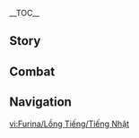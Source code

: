 {{CharacterTabs}}
{{LanguageTabs}}
__TOC__
==Story==
{{VO/Story
|character           = Furina
|language            = ja
|name                = フリーナ

<!-- Hello -->
|vo_01_01_title      = 初めまして…
|vo_01_01_subtitle   = Hello
|vo_01_01_file       = VO_{language}{character} Hello.ogg
|vo_01_01_tx         = 何をボーっと突っ立っているんだい？嬉しさのあまり、言葉も出なくなったのかな？そう、この僕こそが、フォンテーヌで知らぬ者はいない大スター、フリーナだ。スケジュールがびっしり埋まっている僕に会えるなんて、キミは本当に運がいいよ。
|vo_01_01_rm         = Nani wo boo tto tsuttatte iru ndai? Ureshisa no amari, kotoba mo denaku natta no ka na? Sou, kono boku koso ga, Fonteenu de shiranu mono wa inai daisutaa, Furiina da. Sukejuuru ga bisshiri umatte iru boku ni aeru nante, kimi wa hontou ni un ga ii yo.

<!-- Chats -->
|vo_02_01_title      = 世間話·お茶会
|vo_02_01_subtitle   = Chat: Tea Party
|vo_02_01_file       = VO_{language}{character} Chat - Tea Party.ogg
|vo_02_01_tx         = お茶会は淑女の必修科目さ。お茶会における礼儀作法を学びたいなら、僕が教えてあげよう。
|vo_02_01_rm         = Ochakai wa shukujo no hisshuu kamoku sa. Ochakai ni okeru reigi sahou wo manabitai nara, boku ga oshiete ageyou.
|vo_02_02_title      = 世間話·面白いこと
|vo_02_02_subtitle   = Chat: Fun
|vo_02_02_file       = VO_{language}{character} Chat - Fun.ogg
|vo_02_02_tx         = はぁ、つまんないの。何か面白いことはないかい？
|vo_02_02_rm         = Haa, tsumannai no. Nani ka omoshiroi koto wa nai kai?
|vo_02_03_title      = 世間話·人気
|vo_02_03_subtitle   = Chat: Popularity
|vo_02_03_file       = VO_{language}{character} Chat - Popularity.ogg
|vo_02_03_tx         = あ～あ、人気すぎるのも悩ましいものだね。まっ、こんなに好かれているんだから、仕方ないか。
|vo_02_03_rm         = A~a, ninki sugiru no mo nayamashii mono da ne. Ma', konna ni sukarete iru ndakara, shikata nai ka.

<!-- Weather -->
|vo_03_01_title      = 雨の日…
|vo_03_01_subtitle   = When It Rains
|vo_03_01_file       = VO_{language}{character} When It Rains.ogg
|vo_03_01_tx         = なんて雨だ！ま、待った…これで水が溢れたり…しないだろうね？
|vo_03_01_rm         = Nante ame da! Ma, matta... Kore de mizu ga afuretari... shinai darou ne?
|vo_03_02_title      = 雪の日…
|vo_03_02_subtitle   = When It Snows
|vo_03_02_file       = VO_{language}{character} When It Snows.ogg
|vo_03_02_tx         = へえ、ここは撮影にぴったりの場所だね。
|vo_03_02_rm         = Hee, koko wa satsuei ni pittari no basho da ne.
|vo_03_03_title      = 晴れの日…
|vo_03_03_subtitle   = When the Sun Is Out
|vo_03_03_file       = VO_{language}{character} When the Sun Is Out.ogg
|vo_03_03_tx         = この焼けつくような日差しの熱さ…普段使っている照明くらい熱いよ。まったく、太陽が一つだけで本当によかった。
|vo_03_03_rm         = Kono yaketsuku you-na hizashi no atsusa... Fudan tsukatte iru shoumei kurai atsui yo. Mattaku, taiyou ga hitotsu dake de hontou ni yokatta.
|vo_03_04_title      = 暴風の日…
|vo_03_04_subtitle   = When the Wind Is Blowing
|vo_03_04_file       = VO_{language}{character} When the Wind Is Blowing.ogg
|vo_03_04_tx         = 「耳を澄ましてごらん。風から不穏な囁きが聞こえる。それは、忘れ去られた海獣が悪夢を見ているときの寝言さ」&mdash;&mdash;どうして悪夢だと分かるのかって？…だって、恐怖は外に伝わるものじゃないか？
|vo_03_04_rm         = "Mimi wo sumashite goran. Kaze kara fuon-na sasayaki ga kikoeru. Sore wa, wasuresareta kaijuu ga akumu wo mite iru toki no negoto sa"{{lmdash}} Doushite akumu da to wakaru no ka tte? ...Datte, kyoufu wa soto ni tsutawaru mono ja nai ka?
|vo_03_05_title      = 砂漠にいる時…
|vo_03_05_subtitle   = In the Desert
|vo_03_05_file       = VO_{language}{character} In the Desert.ogg
|vo_03_05_tx         = なんとも荒れ果てた大地だ。この僕が、水の恵みを与えてやろう！
|vo_03_05_rm         = Nanto mo arehateta daichi da. Kono boku ga, mizu no megumi wo ataete yarou!

<!-- Greetings -->
|vo_04_01_title      = おはよう…
|vo_04_01_subtitle   = Good Morning
|vo_04_01_file       = VO_{language}{character} Good Morning.ogg
|vo_04_01_tx         = おはよう…ふわぁあ～…こんなに早く起きる必要あるのかい？もう少し寝てても…いいと思うけど…
|vo_04_01_rm         = Ohayou... Fuwaaa~ ...Konna ni hayaku okiru hitsuyou aru no kai? Mou sukoshi netete mo... Ii to omou kedo...
|vo_04_02_title      = こんにちは…
|vo_04_02_subtitle   = Good Afternoon
|vo_04_02_file       = VO_{language}{character} Good Afternoon.ogg
|vo_04_02_tx         = やあ！僕のケーキはどこだい？えっ、朝に食べたばっかりだって…？もぉ&mdash;&mdash;僕からすると、それってずいぶん経ってるんだけど？
|vo_04_02_rm         = Yaa! Boku no keeki wa doko dai? E', asa ni tabeta bakkari da tte...? Moo{{lmdash}} Boku kara suru to, sore tte zuibun tatteru ndakedo?
|vo_04_03_title      = こんばんは…
|vo_04_03_subtitle   = Good Evening
|vo_04_03_file       = VO_{language}{character} Good Evening.ogg
|vo_04_03_tx         = こんばんは…はぁ、最近クラバレッタさんが、ダイエットをするから付き合ってほしいって言うんだ。ふんっ、僕は先月よりもウエストが一回り以上細くなってるし、体型のコントロールだってもう十分気を配ってるのに&mdash;&mdash;ほら見て、キミも分かるでしょ？
|vo_04_03_rm         = Konbanwa... Haa, saikin Kurabaretta-san ga, daietto wo suru kara tsukiatte hoshii tte iunda. Fun', boku wa sengetsu yori mo uesuto ga hitomawari ijou hosoku natteru shi, taikei no kontorooru datte mou juubun ki wo kubatteru no ni{{lmdash}} Hora mite, kimi mo wakaru desho?
|vo_04_04_title      = おやすみ…
|vo_04_04_subtitle   = Good Night
|vo_04_04_file       = VO_{language}{character} Good Night.ogg
|vo_04_04_tx         = ふわぁ…僕も眠たくなってきたから、また明日。時間通りに起こしておくれよ…
|vo_04_04_rm         = Fuwaa... Boku mo nemutaku natte kita kara, mata ashita. Jikandoori ni okoshite okure yo...

<!-- About -->
|vo_05_01_title      = フリーナ自身について·応援団
|vo_05_01_subtitle   = About {character}: Besties
|vo_05_01_file       = VO_{language}{character} About {character} - Besties.ogg
|vo_05_01_tx         = お茶会に参加した子たちのことが知りたい？あの子たちは僕の忠実な従者さ。コホンッ、特別に紹介してあげよう！まずはクラバレッタさん。時々僕の服を間違えて切っちゃうのが玉に瑕だけど、一番かわいいメイドだ。そして次はシュヴァルマラン婦人。頼りになるマネージャーで、僕の生活面を隅々までサポートしてくれている。最後に説教の好きなジェントルマン·アッシャー。礼儀作法に関するすべてを担当している。フフッ、僕のお茶会に参加することを許したとはいえ、彼らに認められるにはキミもまだまだ努力が必要だよ！
|vo_05_01_rm         = Ochakai ni sanka shita ko-tachi no koto ga shiritai? Ano ko-tachi wa boku no chuujitsu-na juusha sa. Kohon', tokubetsu ni shoukai shite ageyou! Mazu wa Kurabaretta-san. Tokidoki boku no fuku wo machigaete kicchau no ga tama ni kizu dakedo, ichiban kawaii meido da. Soshite tsugi wa Shubarumaran-fujin. Tayori ni naru maneejaa de, boku no seikatsumen wo sumizumi made sapooto shite kurete iru. Saigo ni sekkyou no suki-na Jentoruman Asshaa. Reigi sahou ni kansuru subete wo tantou shite iru. Fufu', boku no ochakai ni sanka suru koto wo yurushita to wa ie, karera ni mitomerareru ni wa kimi mo madamada doryoku ga hitsuyou da yo!
|vo_05_02_title      = フリーナ自身について·歌唱
|vo_05_02_subtitle   = About {character}: Singing
|vo_05_02_friendship = 4
|vo_05_02_file       = VO_{language}{character} About {character} - Singing.ogg
|vo_05_02_tx         = 歌唱力にはかなり自信があるけど、僕が歌うに相応しい歌詞はそう多くない。劇団の創作者たちにはもっと頑張ってほしいね。あまり、僕を待たせないでおくれよ。
|vo_05_02_rm         = Kashouryoku ni wa kanari jishin ga aru kedo, boku ga utau ni fusawashii kashi wa sou ooku nai. Gekidan no sousakusha-tachi ni wa motto ganbatte hoshii ne. Amari, boku wo matasenaide okure yo.

<!-- About Us -->
|vo_06_01_title      = 関係について…
|vo_06_01_subtitle   = About Us: Relationships
|vo_06_01_file       = VO_{language}{character} About Us - Relationships.ogg
|vo_06_01_tx         = コホンッ、僕たちの仲なんだ。あまりかしこまる必要はないよ。もっと肩の力を抜くといい。なんだいその顔は？まさか、端から「敬意」なんてなかったと言うわけじゃないだろうね？
|vo_06_01_rm         = Kohon', boku-tachi no naka nanda. Amari kashikomaru hitsuyou wa nai yo. Motto kata no chikara wo nuku to ii. Nandai sono kao wa? Masaka, hashi kara "kei'i" nante nakatta to iu wake ja nai darou ne?
|vo_06_02_title      = 同行について…
|vo_06_02_subtitle   = About Us: Our Story Together
|vo_06_02_quest      = "The Little Oceanid"
|vo_06_02_friendship = 6
|vo_06_02_file       = VO_{language}{character} About Us - Our Story Together.ogg
|vo_06_02_tx         = 「僕」の物語は幕を閉じた。これから上演されるのは「僕たち」の物語だ…ということは、ギャラも二倍になるってことかな？やったぁ！
|vo_06_02_rm         = "Boku" no monogatari wa maku wo tojita. Kore kara jouen areru no wa "boku-tachi" no monogatari da... To iu koto wa, gyara mo nibai mo naru tte koto ka na? Yattaa!

<!-- Miscellany I -->
|vo_07_01_title      = 「神の目」について…
|vo_07_01_subtitle   = About the [[Vision]]
|vo_07_01_quest      = "The Little Oceanid"
|vo_07_01_friendship = 4
|vo_07_01_file       = VO_{language}{character} About the Vision.ogg
|vo_07_01_tx         = あのいにしえの予言が終わりを迎え、すべてが幕を閉じた後、僕はひどく落ち込んだよ。舞台に立つ者は観客からもてはやされ、数多の視線と期待を寄せられる。けれど、彼らが期待していたのは僕じゃない…僕が演じていたあの「神」だってことを、誰よりも僕は知っていた…あの日々の中で、僕が本当に得たのは孤独だけだったよ。だからこそ、一度は演技に関するすべてに嫌気が差したし、部屋に閉じ込もりもした。でも、観客の前に再び姿を見せ、舞台にまた上がったとき、胸の不安がいつの間にか消えていたことに初めて気付いたんだ。今の僕は、彼らの眼差しを素直に受け止めることができる。これも…僕がやっと自分を「演じる」ことができるようになったからかもね。
|vo_07_01_rm         = Ano inishie no yogen ga owari wo mukae, subete ga maku wo tojita ato, boku wa hidoku ochikonda yo. Butai ni tatsu mono wa kankyaku kara mote hayasare, amata no shisen to kitai wo yoserareru. Keredo, karera ga kitai shite ita no wa boku ja nai... Boku ga enjite ita ano "Kami" datte koto wo, dare yoi mo boku wa shitte ita... Ano hibi no naka de, boku ga hontou ni eta no wa kodoku dake datta yo. Dakara koso, ichido wa engi ni kansuru subete ni iyaki ga sashita shi, heya ni tojikomori mo shita. Demo, kankyaku no mae ni futatabi sugata wo mise, butai ni mata agatta toki, mune no fuan ga itsu no manika kiete ita koto ni hajimete kidzuita nda. Ima no boku wa, karera no manazashi wo sunao ni uketomeru koto ga dekiru. Kore mo... Boku ga yatto jibun wo "enjiru" koto ga dekiru you ni natta kara ka mo ne.
|vo_07_02_title      = シェアしたいこと·歌劇
|vo_07_02_subtitle   = Something to Share: Opera
|vo_07_02_file       = VO_{language}{character} Something to Share - Opera.ogg
|vo_07_02_tx         = フォンテーヌの歌劇は数回にわたって革新を経てきたんだけど、そのたびに反対の声が多く上がった。歌劇場に集まって騒ぎを起こす人も大勢いてね、耳が痛いのなんの。だから、彼らを脅してやったのさ&mdash;&mdash;「こんなくだらないことのために争うのは禁止だ」ってね。それに合わせるようにヌヴィレットが杖で地面を叩いたら、一瞬で歌劇場は静まり返ったよ。僕って、つい威厳に満ちた一面を見せちゃうところがあるんだよね。皆、理解してくれてるといいんだけど。
|vo_07_02_rm         = Fonteenu no kageki wa suukai ni watatte kakushin wo hete kita ndakedo, sono tabi ni hantai no koe ga ooku agatta. Kagekijou ni atsumatte sawagi wo okosu hito mo oozei ite ne, mimi ga itai no nan no. Dakara, karera wo odoshite yatta no sa{{lmdash}} "Konna kudaranai koto no tame ni arasou no wa kinshi da" tte ne. Sore ni awaseru you ni Nuviretto ga tsue de jimen wo tataitara, isshun de kagekijou wa shizumari kaetta yo. Boku tte, tsui igen ni ochita ichimen wo misechau tokoro ga aru nda yo ne. Minna, rikai shite kureteru to ii ndakedo.
|vo_07_03_title      = 興味のあること·ルエトワール
|vo_07_03_subtitle   = Interesting Things: [[Lumitoile]]
|vo_07_03_file       = VO_{language}{character} Interesting Things - Lumitoile.ogg
|vo_07_03_tx         = 僕はルエトワールが大好きなんだ。この生物は誰も見ていない場所でも光を放ってる。僕に言わせれば、ルエトワールこそ一番の「スター」さ。はぁ、ルエトワールが主役の劇があったらいいのになぁ。そしたら僕も、群れから離れたかわいいヒトデを心から演じられるのに。
|vo_07_03_rm         = Boku wa Ruetowaaru ga daisuki nanda. Kono seibutsu wa dare mo mite inai basho de mo hikari wo hanatteru. Boku ni iwasesreba, Ruetowaaru koso ichiban no "sutaa" sa. Haa, Ruetowaaru ga shuyaku no geki ga attara ii no ni naa. Soshitara boku mo, mure kara hanareta kawaii hitode wo kokoro kara enjirareru no ni.

<!-- About Others -->
|vo_08_01_title      = リネとリネットについて…
|vo_08_01_subtitle   = About [[Lyney]] and [[Lynette]]
|vo_08_01_quest      = Masquerade of the Guilty
|vo_08_01_friendship = 4
|vo_08_01_file       = VO_{language}{character} About Lyney and Lynette.ogg
|vo_08_01_tx         = リネとリネットのことはもちろん知っているよ。前々から彼らの公演にはよく行っていたからね。確かに二人の人気は目を見張るものがあるけど、それでも僕とは比べものにならない。だって、すべての席を埋め尽くせる公演は僕が舞台に立ったときだけだからね。もちろん、立ち見席も売り切れになるほどさ。まあ今は…その…も、もう引退したんだから、人気が落ちるのは当然のことだろ！
|vo_08_01_rm         = Rine to Rinetto no koto wa mochiron shitte iru yo. Maemae kara karera no kouen ni wa yoku itte ita kara ne. Tashika ni futari no ninki wa me wo miharu mono ga aru kedo, sore de mo boku to wa kurabe mono ni naranai. Datte, subete no seki wo uzumetsukuseru kouen wa boku ga butai ni tatta toki dake dakara ne. Mochiron, tachimi seki mo urikire ni naru hodo sa. Maa ima wa... Sono... Mo, mou intai shita ndakara, ninki ga ochiru no wa touzen no koto daro!
|vo_08_02_title      = ヌヴィレットについて…
|vo_08_02_subtitle   = About [[Neuvillette]]
|vo_08_02_quest      = Masquerade of the Guilty
|vo_08_02_friendship = 4
|vo_08_02_file       = VO_{language}{character} About Neuvillette.ogg
|vo_08_02_tx         = ヌヴィレットがこの数百年、フォンテーヌのために貢献してきたことはとても感謝しているよ。僕が民を欺いてきた罪を追及する気もないようだしね。それに、今の僕はもう彼と仕事のやり取りをしなくていいから、ずいぶん長いことパレ·メルモニアには行っていない。これは双方にとっていいことなんじゃないかな？
|vo_08_02_rm         = Nuviretto ga kono suuhyakunen, Fonteenu no tame ni kouken shite kita koto wa totemo kansha shite iru yo. Boku ga tami wo azamuite kita tsumi wo tsuikyuu suru ki mo nai you dashi ne. Sore ni, ima no boku wa mou kare to shigoto no yaritori wo shinakute ii kara, zuibun nagai koto Pare Merumonia ni wa itte inai. Kore wa souhou ni totte ii koto nan ja nai ka na?
|vo_08_03_title      = ナヴィアについて·スイーツ
|vo_08_03_subtitle   = About [[Navia]]: Desserts
|vo_08_03_friendship = 4
|vo_08_03_file       = VO_{language}{character} About Navia - Desserts.ogg
|vo_08_03_tx         = ナヴィアが焼いたマカロンを食べたことはあるかい？彼女のスイーツに対する造詣は、僕にも劣らないものだと認めざるを得ないね。食感と甘さもさることながら、あのマカロンに描かれた模様…なんっっってかわいいんだ！まるで芸術作品だよ！一体どうやったのかな。まさか、本当に才能だけで？くぅ～、この僕が敗北感を味わうなんて…今度、絶対に聞き出さないと！
|vo_08_03_rm         = Navia ga yaita makaron wo tabeta koto wa aru kai? Kanojo no suiitsu ni taisuru zoukei wa, boku ni mo otoranai mono da to mitomezaru wo enai ne. Shokkan to amasa mo saru koto nagara, ano makaron ni egakareta moyou... Nantttte kawaii nda! Maru de geijutsu sakuhin da yo! Ittai dou yatta no ka na. Masaka, hontou ni sainou dake de? Kuu~, kono boku ga haibokukan wo ajiwau nante... Kondo, zettai ni kikidasanai to!
|vo_08_04_title      = ナヴィアについて·心
|vo_08_04_subtitle   = About Navia: Inner Thoughts
|vo_08_04_quest      = As Light Rain Falls Without Reason
|vo_08_04_friendship = 4
|vo_08_04_file       = VO_{language}{character} About Navia - Inner Thoughts.ogg
|vo_08_04_tx         = 彼女はとても強いよ。ああいった人は、何が起ころうとも立ち直り、何ともないフリをする。そうすることで、周りの人は余計なプレッシャーを背負わずに済むんだ。かつてカーレスとクロリンデの決闘を見届けた僕には分かる。ナヴィアは…そういうところが、どんどん父親に似てきているよ。
|vo_08_04_rm         = Kanojo wa totemo tsuyoi yo. Aa itta hito wa, nani ga okorou to mo tachinaori, nan to mo nai furi wo suru. Sou suru koto de, mawari no hito wa yokei-na puresshaa wo seowazu ni sumu nda. Katsute Kaaresu to Kurorinde no kettou wo mitodoketa boku ni wa wakaru. Navia wa... sou iu tokoro ga, dondon chichioya ni nite kite iru yo.
|vo_08_05_title      = 「召使」について…
|vo_08_05_subtitle   = About [[The Knave]]
|vo_08_05_quest      = Cataclysm's Quickening
|vo_08_05_friendship = 4
|vo_08_05_file       = VO_{language}{character} About The Knave.ogg
|vo_08_05_tx         = 「召使」？だ、誰のことだい？も、もう忘れちゃったなぁ。そんな恐ろしいやつを頭の中に残したままにしてたら、悪夢を見ちゃうだろ？
|vo_08_05_rm         = "Meshitsukai"? Da, dare no koto dai? Mo, mou wasurechatta naa. Sonna osoroshii yatsu wo atama no naka ni nokoshita mama ni shitetara, akumu wo michau daro?
|vo_08_06_title      = シャルロットについて…
|vo_08_06_subtitle   = About [[Charlotte]]
|vo_08_06_quest      = Masquerade of the Guilty
|vo_08_06_friendship = 4
|vo_08_06_file       = VO_{language}{character} About Charlotte.ogg
|vo_08_06_tx         = 最近、シャルロットが忙しくしている姿をよく見かけるよ。僕に独占インタビューしたいようだけど、いくら断っても諦めてくれなくてね。だから、ちょっとうんざりしてたんだ。ただ、彼女は揺るぎない目でこう言ってきたよ&mdash;&mdash;「人々に本当のあなたをもっと知ってもらいたい。きっとみんなも、あなたの苦しんだ心のうちを理解してくれるはずですから」ってね。正直、その好意にどう応えたらいいのか僕には分からない。もしかしたら、彼女の言うことはもっともなのかもしれないけど…まだ心の準備ができていないんだ…
|vo_08_06_rm         = Saikin, Sharurotto ga isogashiku shite iru sugata wo yoku mikakeru yo. Boku ni dokusen intabyuu shitai you da kedo, ikura kotowatte mo akiramete kurenakute ne. Dakara, chotto unzari shiteta nda. Tada, kanojo wa yuruginai me de kou itte kita yo{{lmdash}} "Hitobito ni hontou no anata wo motto shitte moraitai. Kitto minna mo, anata no kurushinda kokoro no uchi wo rikai shite kureru hazu desu kara" tte ne. Shoujiki, sono koui ni dou kotaetara ii no ka boku ni wa wakaranai. Moshikashitara, kanojo no iu koto wa motto mo na no ka mo shirenai kedo... Mada kokoro no junbi ga dekite inai nda...
|vo_08_07_title      = リオセスリについて…
|vo_08_07_subtitle   = About [[Wriothesley]]
|vo_08_07_friendship = 4
|vo_08_07_file       = VO_{language}{character} About Wriothesley.ogg
|vo_08_07_tx         = 彼とはあまり交流がないけど、ヌヴィレットが信頼できると言っていたから、たぶんいい人なんだろう！そうだ、この前、彼からお茶が届いたんだ。悪くない味だったよ。
|vo_08_07_rm         = Kare to wa amari kouryuu ga nai kedo, Nuviretto ga shinrai dekiru to itte ita kara, tabun ii hito nan darou! Sou da, kono mae, kare kara ocha ga todoita nda. Warukunai aji datta yo.
|vo_08_08_title      = クロリンデについて…
|vo_08_08_subtitle   = About [[Clorinde]]
|vo_08_08_quest      = Masquerade of the Guilty
|vo_08_08_friendship = 4
|vo_08_08_file       = VO_{language}{character} About Clorinde.ogg
|vo_08_08_tx         = 僕の印象だと、クロリンデはあまり話すのが好きじゃない。でも彼女は何度も僕のそばに立ち、危険から守ってくれた。だから、彼女のことはとても信頼しているよ。うん…ちょっとだけさびしい気持ちもあるけど、今はもう会う理由が…あっ、そうだ！今度、お茶会に招待すればいいんじゃないか！
|vo_08_08_rm         = Boku no inshou da to, Kurorinde wa amari hanasu no ga suki ja nai. Demo kanojo wa nando mo boku no soba ni tachi, kiken kara mamotte kureta. Dakara, kanojo no koto wa totemo shinrai shite iru yo. Un... Chotto dake sabishii kimochi mo aru kedo, ima wa mou au riyuu ga... A', sou da! Kondo, ochakai ni shoutai sureba ii nja nai ka!

<!-- More About -->
|vo_09_01_title      = フリーナを知る·1
|vo_09_01_subtitle   = More About {character}: I
|vo_09_01_file       = VO_{language}{character} More About {character} - 01.ogg
|vo_09_01_tx         = 僕について興味があるって？ふーん、まあそれも仕方ないね。なんたって僕は、かつてフォンテーヌで一番人気の大スターだったし！毎日数え切れないほどのパパラッチが、僕のプライベートを探ろうと躍起になっていたよ。まっ、その辺に関しては慣れていたから、あしらうのなんてお手の物だったけど。もちろん、その経験をキミに活かすつもりはない。キミならそうだね…美味しいデザートと交換に、僕の秘密を教えてあげてもいいよ。
|vo_09_01_rm         = Boku ni tsuite kyoumi ga aru tte? Fuun, maa sore mo shikata nai ne. Nan tatte boku wa, katsute Fonteenu de ichiban ninki no daisutaa datta shi! Mainichi kazoekirenai hodo no paparacchi ga, boku no puraibeeto wo sagurou to yakki ni natte ita yo. Ma', sono hen ni kanshite wa narete ita kara, ashirau no nante ote no mono datta kedo. Mochiron, sono keiken wo kimi ni katsu kasu tsumori wa nai. Kimi nara sou da ne... Oishii dezaato to koukan ni, boku no himitsu wo oshiete agete mo ii yo.
|vo_09_02_title      = フリーナを知る·2
|vo_09_02_subtitle   = More About {character}: II
|vo_09_02_friendship = 3
|vo_09_02_file       = VO_{language}{character} More About {character} - 02.ogg
|vo_09_02_tx         = 最近、「サーフィン」っていうスポーツを勧められて、試しにやってみたんだ。荒波の中でバランスを保つのは簡単じゃなかったけど、すぐにコツを掴めてね。もしかしたら、そういう才能があったりするのかな？とにかく、一面に広がる海の上で、風と波を間近に感じられるのは悪くなかったよ。キミも試してみるといい。
|vo_09_02_rm         = Saikin, "saafin" tte iu supootsu wo susumerarete, tameshi ni yatte mita nda. Aranami no naka de baransu wo tamotsu no wa kantan ja nakatta kedo, sugu ni kotsu wo tsukamete ne. Moshikashitara, sou iu sainou ga attari suru no ka na? Tonikaku, ichimen ni hirogaru umi no ue de, kaze to nami wo majika ni kanjirareru no wa warukunakatta yo. Kimi mo tameshite miru to ii.
|vo_09_03_title      = フリーナを知る·3
|vo_09_03_subtitle   = More About {character}: III
|vo_09_03_friendship = 4
|vo_09_03_file       = VO_{language}{character} More About {character} - 03.ogg
|vo_09_03_tx         = 時間があったら、旅で見聞きしてきたことをもっと教えてくれないかい？僕はキミの話すキテレツなストーリーが結構好きなんだ。まあ、実を言うと…色んな物事に興味を持ちやすい反面、飽き性なんだけどね。う～ん、「情熱」っていうのは、簡単に生まれたものほど失いやすいのかも。でもキミといるときは、楽しい気持ちがずっと続くような感じがするんだ。とても不思議だと思わないかい？
|vo_09_03_rm         = Jikan ga attara, tabi de mikiki shite kita koto wo motto oshiete kurenai kai? Boku wa kimi no hanasu kiteretsu-na sutoorii ga kekkou suki nanda. Maa, jitsu wo iu to... Ironna monogoto ni kyoumi wo mochiyasui hanmen, akishou nandakedo ne. U~n, "jounetsu" tte iu no wa, kantan ni umareta mono hodo ushinaiyasui no ka mo. Demo kimi to iru toki wa, tanoshii kimochi ga zutto tsudzuku you-na kanji ga suru nda. Totemo fushigi da to omowanai kai?
|vo_09_04_title      = フリーナを知る·4
|vo_09_04_subtitle   = More About {character}: IV
|vo_09_04_quest      = "The Little Oceanid"
|vo_09_04_friendship = 5
|vo_09_04_file       = VO_{language}{character} More About {character} - 04.ogg
|vo_09_04_tx         = これまでの僕は、少し自分を蔑ろにしてたんじゃないかって、近頃そう考えるようになったんだ。神としての威厳を保つために、生活を楽しむなんてことまったくしてこなかったからね。だから先日ショッピングに出かけて、見たこともないものをたくさん買ってみたんだ。七色に光るティーバッグ、全自動伸縮式のナイフとフォーク、それからタツノコ専用の鞍とかね…まあ結局、どれもほとんど使い道がなくって、劇団の小道具用に預けちゃったけど。変だなぁ、モラを払うまではどれも役に立つ気がしてたのに…
|vo_09_04_rm         = Kore made no boku wa, sukoshi jibun wo naigashiro ni shiteta nja nai ka tte, chikagoro sou kangaeru you ni natta nda. Kami to shite no igen wo tamotsu tame ni, seikatsu wo tanoshimu nante koto mattaku shite konakatta kara ne. Dakara senjitsu shoppingu ni dekakete, mita koto mo nai mo no wo takusan katte mita nda. Nanairo ni hikaru tiibaggu, zenjidou shinshukushiki no naifu to fooku, sore kara tatsunoko sen'you no kura to ka ne... Maa kekkyoku, dore mo hotondo tsukaimichi ga naku tte, gekidan no kodougu you ni azukechatta kedo. Hen da naa, mora wo harau made wa dore mo yaku ni tatsu ki ga shiteta no ni...
|vo_09_05_title      = フリーナを知る·5
|vo_09_05_subtitle   = More About {character}: V
|vo_09_05_quest      = Masquerade of the Guilty
|vo_09_05_friendship = 6
|vo_09_05_file       = VO_{language}{character} More About {character} - 05.ogg
|vo_09_05_tx         = 人々は往々にして、過去を語り、失われた美を惜しむ。そして未来を語っては、不明瞭な明日のためにすべてを犠牲にしてもいいと思っているんだ。僕はそれに賛同できないけど、とても羨ましく感じるよ。だって僕は、過去も未来もない世界で生きていたんだから。恐怖を振り払うために、より強く、より神に近い自分を作り上げ、それを演じた。何百年という時が過ぎて、僕が演じてきた「姿」も、やがて本当の僕と混ざり合ったんだ。今となっては、僕にもその見分けがつかない…いや、もう見分ける必要がないのかもしれない。かつて歩んできた道が今の僕を紡いだのなら、あの完璧とは言えなかった演劇も、僕の一番大切な一部なんだろう。
|vo_09_05_rm         = Hitobito wa ouou ni shite, kako wo katari, ushinawareta bi wo oshimu. Soshite mirai wo katatte wa, fumeiryou-na asu no tame ni subete wo gisei ni shite mo ii to omotte iru nda. Boku wa sore ni sandou dekinai kedo, totemo urayamashiku kanjiru yo. Datte boku wa, kako mo mirai mo nai sekai de ikite ita ndakara. Kyoufu wo furiharau tame ni, yori tsuyoku, yori kami ni chikai jibun wo tsukuriage, sore wo enjita. Nanbyakunen to iu toki ga sugite, boku ga enjite kita "sugata" mo, yagate hontou no boku to mazariatta nda. Ima to natte wa, boku ni mo sono miwake ga tsukanai... Iya, mou miwakeru hitsuyou ga nai no ka mo shirenai. Katsute ayunde kita michi ga ima no boku wo tsumuida no nara, ano kanpeki to wa ienakatta engeki mo, boku no ichiban taisetsu-na ichibu nan darou.

<!-- Miscellany II -->
|vo_10_01_title      = フリーナの趣味…
|vo_10_01_subtitle   = {character}'s Hobbies
|vo_10_01_file       = VO_{language}{character} Hobbies.ogg
|vo_10_01_tx         = 『女王の栄冠』だけど、まだ続編は出ないのかい？残念…こういう正義が悪を成敗する王道作品は、いくら見ても飽きないよ。
|vo_10_01_rm         = "Jo'ou no Eikan" dakedo, mada zokuhen wa denai no kai? Zannen... Kou iu seigi ga aku wo seibai suru oudou sakuhin wa, ikura mite mo akinai yo.
|vo_10_02_title      = フリーナの悩み…
|vo_10_02_subtitle   = {character}'s Troubles
|vo_10_02_file       = VO_{language}{character} Troubles.ogg
|vo_10_02_tx         = 今晩のパスタは、どのソースにしようか…
|vo_10_02_rm         = Konban no pasuta wa, dono soosu ni shiyou ka...
|vo_10_03_title      = 好きな食べ物…
|vo_10_03_subtitle   = Favorite Food
|vo_10_03_file       = VO_{language}{character} Favorite Food.ogg
|vo_10_03_tx         = 精巧に作られたデザートを前に嫌な顔をする人なんていないさ。でも、僕に「好き」って言わせるには、もっと努力しないとダメだね。いいかい、スイーツは歌劇と同じで、「配役」から「舞台セット」まで、細かく考える必要があるんだ。そうして初めて、最後の「公演」で輝くことができるのさ！
|vo_10_03_rm         = Seikou ni tsukurareta dezaato wo mae ni iya-na kao wo suru hito nante inai sa. Demo, boku ni "suki" tte iwaseru ni wa, motto doryoku shinai to dame da ne. Ii kai, suiitsu wa kageki to onaji de, "haiyaku" kara "butai setto" made, komakaku kangaeru hitsuyou ga aru nda. Soushite hajimete, saigo no "kouen" de kagayaku koto ga dekiru no sa!
|vo_10_04_title      = 嫌いな食べ物…
|vo_10_04_subtitle   = Least Favorite Food
|vo_10_04_file       = VO_{language}{character} Least Favorite Food.ogg
|vo_10_04_tx         = ずばり言わせてもらうけど、僕は「創作料理」のほとんどが好きじゃない。今までヘンテコな料理をたくさん食べてきたけど、得られたのはトラウマだけだったよ。
|vo_10_04_rm         = Zubari iwasete morau kedo, boku wa "sousaku ryouri" no hotondo ga suki ja nai. Ima made henteko-na ryouri wo takusan tabete kita kedo, erareta no wa torauma dake datta yo.

<!-- Receiving a Gift -->
|vo_11_01_title      = 贈り物を受け取る·1
|vo_11_01_subtitle   = Receiving a Gift: I
|vo_11_01_file       = VO_{language}{character} Receiving a Gift - 01.ogg
|vo_11_01_tx         = へえ？芳醇な香りに、繊細な食感…まさかキミが料理に精通していたとはね。悪くないセンスだよ。
|vo_11_01_rm         = Hee? Houjun-na kaori ni, sensai-na shokkan... Masaka kimi ga ryouri ni seitsuu shite ita to wa ne. Warukunai sensu da yo.
|vo_11_02_title      = 贈り物を受け取る·2
|vo_11_02_subtitle   = Receiving a Gift: II
|vo_11_02_file       = VO_{language}{character} Receiving a Gift - 02.ogg
|vo_11_02_tx         = 「普通」すぎる！ふんっ、なんの特徴もない料理を認めることはできないよ！
|vo_11_02_rm         = "Futsuu" sugiru! Fun', nan no tokuchou mo nai ryouri wo mitomeru koto wa dekinai yo!
|vo_11_03_title      = 贈り物を受け取る·3
|vo_11_03_subtitle   = Receiving a Gift: III
|vo_11_03_file       = VO_{language}{character} Receiving a Gift - 03.ogg
|vo_11_03_tx         = 普段、こういうのを食べているのかい？はぁ、僕のパスタをキミに分けてあげよう。
|vo_11_03_rm         = Fudan, kou iu no wo tabete iru no kai? Haa, boku no pasuta wo kimi ni wakete ageyou.

<!-- Birthday -->
|vo_12_01_title      = 誕生日…
|vo_12_01_subtitle   = Birthday
|vo_12_01_file       = VO_{language}{character} Birthday.ogg
|vo_12_01_tx         = 誕生日おめでとう！ほら、プレゼントにこのチケットをあげよう。『ハッピーデー』の特等席を取ってあるから、ぜひ観に来てくれ。うん？『ハッピーデー』が何か知りたいだって？うーん、サプライズにとっておきたかったんだけど…まあいいや、これは僕自ら練習している歌劇なんだ。内容は…たくさんの人が集まり、とある大切な人を祝うというものさ。もう分かっただろ？だからさ、絶対に来ておくれよ！
|vo_12_01_rm         = Tanjoubi omedetou! Hora, purezento ni kono chiketto wo ageyou. "Happii Dee" no tokutouseki wo totte aru kara, zehi mi ni kite kure. Un? "Happii Dee" ga nani ka shiritai datte? Uun, sapuraizu ni totte okita kattanda kedo... Maa ii ya, kore wa boku mizukara renshuu shite iru kageki nanda. Naiyou wa... Takusan no hito ga atsumari, toaru taisetsu-na hito wo iwau to iu mono sa. Mou wakatta daro? Dakara sa, zettai ni kite okure yo!

<!-- Feelings About Ascension -->
|vo_13_01_title      = 突破した感想·起
|vo_13_01_subtitle   = Feelings About Ascension: Intro
|vo_13_01_ascension  = 1
|vo_13_01_file       = VO_{language}{character} Feelings About Ascension - 01.ogg
|vo_13_01_tx         = 神の目って本当に使い慣れないなぁ…ねえ、使い方を教えてよ？あっ…忘れてた…キミも神の目を使ったことがないんだったね。
|vo_13_01_rm         = Kami no Me tte hontou ni tsukainarenai naa... Nee, tsukaikata wo oshiete yo? A'... Wasureteta... Kimi mo Kami no Me wo tsukatta koto ga nai ndatta ne.
|vo_13_02_title      = 突破した感想·承
|vo_13_02_subtitle   = Feelings About Ascension: Building Up
|vo_13_02_ascension  = 2
|vo_13_02_file       = VO_{language}{character} Feelings About Ascension - 02.ogg
|vo_13_02_tx         = 自分で鍛えて得た力はやっぱり違うね。フフン、ありがとう。
|vo_13_02_rm         = Jibun de kitaete eta chikara wa yappari chigau ne. Fufun, arigatou.
|vo_13_03_title      = 突破した感想·転
|vo_13_03_subtitle   = Feelings About Ascension: Climax
|vo_13_03_ascension  = 4
|vo_13_03_file       = VO_{language}{character} Feelings About Ascension - 03.ogg
|vo_13_03_tx         = 良い調子だ！どんな状況でも輝く一面を見せられるなんて、さすがは僕だね。
|vo_13_03_rm         = Ii choushi da! Donna joukyou de mo kagayaku ichimen wo miserareru nante, sasuga wa boku da ne.
|vo_13_04_title      = 突破した感想·結
|vo_13_04_subtitle   = Feelings About Ascension: Conclusion
|vo_13_04_ascension  = 6
|vo_13_04_file       = VO_{language}{character} Feelings About Ascension - 04.ogg
|vo_13_04_tx         = まさか、僕にこんなによくしてくれるなんて。これって、キミが僕の「力」を必要としてるって受け取っていいんだよね？ただ…今の僕には…キミに十分な見返りをあげられないかも…えっ？大事なのは僕「自身」？そっか…なら、これからは一緒に、僕たちの未来を演じよう。
|vo_13_04_rm         = Masaka, boku ni konna ni yoku shite kureru nante. Kore tte, kimi ga boku no "chikara" wo hitsuyou to shiteru tte uketotte ii nda yo ne? Tada... Ima no boku ni wa... Kimi ni juubun-na mikaeri wo agerarenai ka mo... E'? Daiji-na no wa boku "jishin"? Sokka... Nara, kore kara wa issho ni, boku-tachi no mirai wo enjiyou.
|vo_13_04_tl         = 
}}

==Combat==
{{Combat VO
|character           = Furina
|language            = ja

<!-- Elemental Skill -->
|skill_1_tx          = 僕を讃えよ！
|skill_1_rm          = Boku wo tataeyou!
|skill_2_tx          = お披露目だ！
|skill_2_rm          = O-hirome da!
|skill_3_tx          = ジャジャ～ン！
|skill_3_rm          = Jaja~n!
|skill_4_tx          = 開幕だ。
|skill_4_rm          = Kaimaku da.
|skill_5_tx          = 光よ。
|skill_5_rm          = Hikari yo.
|skill_6_tx          = キミに捧げよう。
|skill_6_rm          = Kimi ni sasageyou.

<!-- Elemental Burst -->
|burst_1_tx          = 世界を熱狂の渦に。
|burst_1_rm          = Sekai wo nekkyou no uzu ni.
|burst_2_tx          = 光り輝くがいい！
|burst_2_rm          = Hikari-kagayaku ga ii!
|burst_3_tx          = 歌え、僕の名の下に！
|burst_3_rm          = Utae, boku no na no moto ni!

<!-- Sprint Start -->
|sprint-s_1_file     = Sprint Start 01,Sprint Start 02,Sprint Start 03

<!-- Deploying Wind Glider -->
|glider_1_file       = Deploying Wind Glider 01,Deploying Wind Glider 02,Deploying Wind Glider 03

<!-- Opening Treasure Chest -->
|chest_1_tx          = ケーキに乗った王冠のように、予想外のサプライズだね。
|chest_1_rm          = Keeki ni notta oukan no you ni, yosougai no sapuraizu da ne.
|chest_2_tx          = 受け取るといい。コホンッ…僕が許そう！
|chest_2_rm          = Uketoru to ii. Kohon'... Boku ga yurusou!
|chest_3_tx          = 面白いものは多ければ多いほどいい。
|chest_3_rm          = Omoshiroi mono wa ookereba ooi hodo ii.

<!-- Low HP -->
|low-hp_1_tx         = ひ、ひとまず休戦を…
|low-hp_1_rm         = Hi, hitomazu kyuusen wo...
|low-hp_2_tx         = まずいまずい！
|low-hp_2_rm         = Mazui mazui!
|low-hp_3_tx         = 助けて&mdash;&mdash;
|low-hp_3_rm         = Tasukete{{lmdash}}

<!-- Ally Low HP -->
|ally-low-hp_1_tx    = 僕の実力をとくと見るといい！
|ally-low-hp_1_rm    = Boku no jitsuryoku wo tokuto miru to ii!
|ally-low-hp_2_tx    = 僕の出番だね！
|ally-low-hp_2_rm    = Boku no deban da ne!

<!-- Fallen -->
|fallen_1_tx         = これも…ある種の解放、なのかな？
|fallen_1_rm         = Kore mo... aru shu no kaihou, na no kana?
|fallen_2_tx         = 結局、成し遂げられなかった…
|fallen_2_rm         = Kekkyoku, nashitogerarenakatta...
|fallen_3_tx         = 見るな…僕の惨めな姿を…
|fallen_3_rm         = Miruna... Boku no mijime-na sugata wo...

<!-- Light Hit Taken -->
|hit-l_1_file        = Light Hit Taken 01,Light Hit Taken 02,Light Hit Taken 03,Light Hit Taken 04,Light Hit Taken 05,Light Hit Taken 06

<!-- Heavy Hit Taken -->
|hit-h_1_tx          = 何をするんだい！
|hit-h_1_rm          = Nani wo suru ndai!
|hit-h_2_tx          = やめてくれ！
|hit-h_2_rm          = Yamete kure!
|hit-h_3_file        = Heavy Hit Taken 03,Heavy Hit Taken 04,Heavy Hit Taken 05,Heavy Hit Taken 06

<!-- Joining Party -->
|join_1_tx           = やっぱり僕から離れられないんだね。
|join_1_rm           = Yappari boku kara hanarerarenai nda ne.
|join_2_tx           = 楽しい旅になるといいね。
|join_2_rm           = Tanoshii tabi ni naru to ii ne.
|join_3_tx           = よ～く見ておくといい。
|join_3_rm           = Yo~ku mite oku to ii.

<!-- Character Idles -->
|idle_1_file         = Standby 02

<!-- Light Attack -->
|atk-l_1_file        = Light Attack 01,Light Attack 02,Light Attack 03,Light Attack 04,Light Attack 05,Light Attack 06,Light Attack 07

<!-- Mid Attack -->
|atk-m_1_file        = Mid Attack 01,Mid Attack 02,Mid Attack 03

<!-- Heavy Attack -->
|atk-h_1_file        = Heavy Attack 01,Heavy Attack 02,Heavy Attack 03

<!-- Plunging Attack -->
|atk-p_1_file        = Plunging Attack 01,Plunging Attack 02,Plunging Attack 03

<!-- Climbing -->
|climb_1_file        = Climbing 01,Climbing 02,Climbing 03

<!-- Climbing Breath -->
|climb-b_1_file      = Climbing Breath 01,Climbing Breath 02,Climbing Breath 03

<!-- Jumping -->
|jump_1_file         = Jumping 01,Jumping 02,Jumping 03,Jumping 04,Jumping 05
}}

==Navigation==
{{Character Navbox|VO-JA}}

[[vi:Furina/Lồng Tiếng/Tiếng Nhật]]